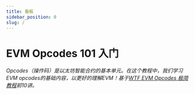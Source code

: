 ```yaml
---
title: 看板
sidebar_position: 0
slug: /
---
```


# EVM Opcodes 101 入门

*Opcodes（操作码）是以太坊智能合约的基本单元。在这个教程中，我们学习EVM opcodes的基础内容，以更好的理解EVM！基于[WTF EVM Opcodes 极简教程](https://github.com/WTFAcademy/WTF-EVM-Opcodes)前10讲。*


